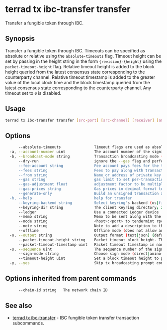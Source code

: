 # terrad tx ibc-transfer transfer

Transfer a fungible token through IBC. 

## Synopsis

Transfer a fungible token through IBC. Timeouts can be specified as absolute or relative using the `absolute-timeouts` flag. Timeout height can be set by passing in the height string in the form `{revision}-{height}` using the `packet-timeout-height` flag. Relative timeout height is added to the block height queried from the latest consensus state corresponding to the counterparty channel. Relative timeout timestamp is added to the greater value of the local clock time and the block timestamp queried from the latest consensus state corresponding to the counterparty channel. Any timeout set to `0` is disabled.

## Usage

```sh Terrad
terrad tx ibc-transfer transfer [src-port] [src-channel] [receiver] [amount] [flags]
```

## Options

```sh Terrad
      --absolute-timeouts               Timeout flags are used as absolute timeouts.
  -a, --account-number uint             The account number of the signing account (offline mode only)
  -b, --broadcast-mode string           Transaction broadcasting mode (sync|async|block) (default "sync")
      --dry-run                         ignore the --gas flag and perform a simulation of a transaction, but don't broadcast it (when enabled, the local Keybase is not accessible)
      --fee-account string              Fee account pays fees for the transaction instead of deducting from the signer
      --fees string                     Fees to pay along with transaction; eg: 10uluna
      --from string                     Name or address of private key with which to sign
      --gas string                      gas limit to set per-transaction; set to "auto" to calculate sufficient gas automatically (default 200000)
      --gas-adjustment float            adjustment factor to be multiplied against the estimate returned by the tx simulation; if the gas limit is set manually this flag is ignored  (default 1)
      --gas-prices string               Gas prices in decimal format to determine the transaction fee (e.g. 0.1uluna)
      --generate-only                   Build an unsigned transaction and write it to STDOUT (when enabled, the local Keybase is not accessible)
  -h, --help                            help for transfer
      --keyring-backend string          Select keyring's backend (os|file|kwallet|pass|test|memory) (default "os")
      --keyring-dir string              The client Keyring directory; if omitted, the default 'home' directory will be used
      --ledger                          Use a connected Ledger device
      --memo string                     Memo to be sent along with the packet.
      --node string                     <host>:<port> to tendermint rpc interface for this chain (default "tcp://localhost:26657")
      --note string                     Note to add a description to the transaction (previously --memo)
      --offline                         Offline mode (does not allow any online functionality
  -o, --output string                   Output format (text|json) (default "json")
      --packet-timeout-height string    Packet timeout block height. The timeout is disabled when set to 0-0. (default "0-1000")
      --packet-timeout-timestamp uint   Packet timeout timestamp in nanoseconds from now. Default is 10 minutes. The timeout is disabled when set to 0. (default 600000000000)
  -s, --sequence uint                   The sequence number of the signing account (offline mode only)
      --sign-mode string                Choose sign mode (direct|amino-json), this is an advanced feature
      --timeout-height uint             Set a block timeout height to prevent the tx from being committed past a certain height
  -y, --yes                             Skip tx broadcasting prompt confirmation
```

## Options inherited from parent commands

```sh Terrad
      --chain-id string   The network chain ID
```

## See also

* [terrad tx ibc-transfer](./terrad_tx_ibc-transfer.mdx)	 - IBC fungible token transfer transaction subcommands.


